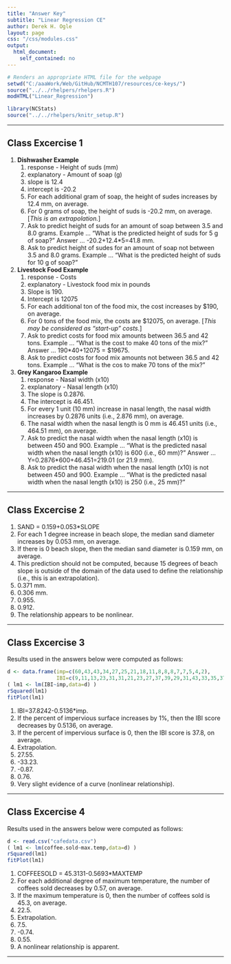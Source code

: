 ```yaml
---
title: "Answer Key"
subtitle: "Linear Regression CE"
author: Derek H. Ogle
layout: page
css: "/css/modules.css"
output:
  html_document:
    self_contained: no
---
```


```r
# Renders an appropriate HTML file for the webpage
setwd("C:/aaaWork/Web/GitHub/NCMTH107/resources/ce-keys/")
source("../../rhelpers/rhelpers.R")
modHTML("Linear_Regression")
```

```r
library(NCStats)
source("../../rhelpers/knitr_setup.R")
```

----

## Class Excercise 1

1. **Dishwasher Example**
    1. response - Height of suds (mm)
    1. explanatory - Amount of soap (g)
    1. slope is 12.4
    1. intercept is -20.2
    1. For each additional gram of soap, the height of sudes increases by 12.4 mm, on average.
    1. For 0 grams of soap, the height of suds is -20.2 mm, on average.  [*This is an extrapolation.*]
    1. Ask to predict height of suds for an amount of soap between 3.5 and 8.0 grams.  Example ... "What is the predicted height of suds for 5 g of soap?"  Answer ... -20.2+12.4*5=41.8 mm.
    1. Ask to predict height of sudes for an amount of soap not between 3.5 and 8.0 grams.  Example ... "What is the predicted height of suds for 10 g of soap?"
1. **Livestock Food Example**
    1. response - Costs
    1. explanatory - Livestock food mix in pounds
    1. Slope is 190.
    1. Intercept is 12075
    1. For each additional ton of the food mix, the cost increases by $190, on average.
    1. For 0 tons of the food mix, the costs are $12075, on average. [*This may be considered as "start-up" costs.*]
    1. Ask to predict costs for food mix amounts between 36.5 and 42 tons.  Example ... "What is the cost to make 40 tons of the mix?"  Answer ... 190*40+12075 = $19675.
    1. Ask to predict costs for food mix amounts not between 36.5 and 42 tons.  Example ... "What is the cos to make 70 tons of the mix?"
1. **Grey Kangaroo Example**
    1. response - Nasal width (x10)
    1. explanatory - Nasal length (x10)
    1. The slope is 0.2876.
    1. The intercept is 46.451.
    1. For every 1 unit (10 mm) increase in nasal length, the nasal width increases by 0.2876 units (i.e., 2.876 mm), on average.
    1. The nasal width when the nasal length is 0 mm is 46.451 units (i.e., 464.51 mm), on average.
    1. Ask to predict the nasal width when the nasal length (x10) is between 450 and 900.  Example ... "What is the predicted nasal width when the nasal length (x10) is 600 (i.e., 60 mm)?"  Answer ... Y=0.2876*600+46.451=219.01 (or 21.9 mm).
    1. Ask to predict the nasal width when the nasal length (x10) is not between 450 and 900.  Example ... "What is the predicted nasal width when the nasal length (x10) is 250 (i.e., 25 mm)?"

----

## Class Excercise 2

1. SAND = 0.159+0.053*SLOPE
1. For each 1 degree increase in beach slope, the median sand diameter increases by 0.053 mm, on average.
1. If there is 0 beach slope, then the median sand diameter is 0.159 mm, on average.
1. This prediction should not be computed, because 15 degrees of beach slope is outside of the domain of the data used to define the relationship (i.e., this is an extrapolation).
1. 0.371 mm.
1. 0.306 mm.
1. 0.955.
1. 0.912.
1. The relationship appears to be nonlinear.

----

## Class Excercise 3

Results used in the answers below were computed as follows:
```r
d <- data.frame(imp=c(60,43,43,34,27,25,21,18,11,8,8,8,7,7,5,4,2),
                IBI=c(9,11,13,23,31,31,21,23,27,37,39,29,31,43,33,35,37))
( lm1 <- lm(IBI~imp,data=d) )
rSquared(lm1)
fitPlot(lm1)
```

1. IBI=37.8242-0.5136*imp.
1. If the percent of impervious surface increases by 1%, then the IBI score decreases by 0.5136, on average.
1. If the percent of impervious surface is 0, then the IBI score is 37.8, on average.
1. Extrapolation.
1. 27.55.
1. -33.23.
1. -0.87.
1. 0.76.
1. Very slight evidence of a curve (nonlinear relationship).

----

## Class Excercise 4

Results used in the answers below were computed as follows:
```r
d <- read.csv("cafedata.csv")
( lm1 <- lm(coffee.sold~max.temp,data=d) )
rSquared(lm1)
fitPlot(lm1)
```

1. COFFEESOLD = 45.3131-0.5693*MAXTEMP
1. For each additional degree of maximum temperature, the number of coffees sold decreases by 0.57, on average.
1. If the maximum temperature is 0, then the number of coffees sold is 45.3, on average.
1. 22.5.
1. Extrapolation.
1. 7.5.
1. -0.74.
1. 0.55.
1. A nonlinear relationship is apparent.

----
